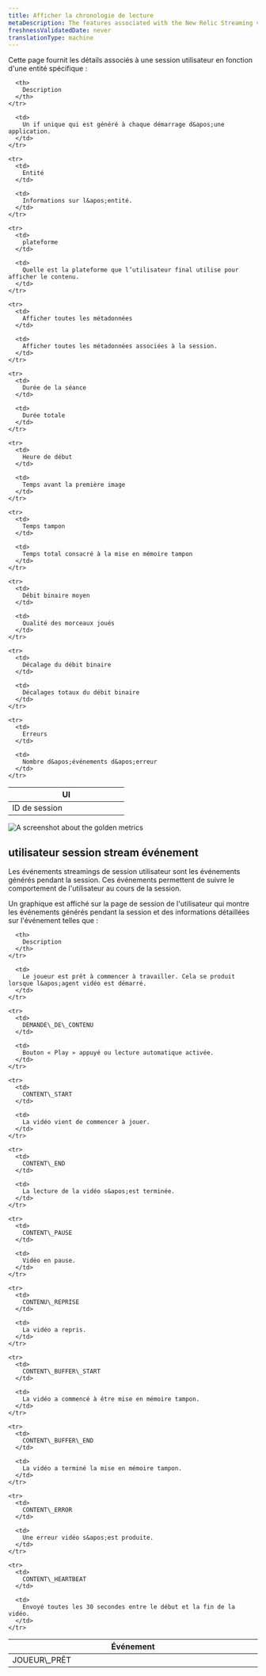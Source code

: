 ```yaml
---
title: Afficher la chronologie de lecture
metaDescription: The features associated with the New Relic Streaming video & ads.
freshnessValidatedDate: never
translationType: machine
---
```


Cette page fournit les détails associés à une session utilisateur en fonction d&apos;une entité spécifique :

<table>
  <thead>
    <tr>
      <th width="50%">
        UI
      </th>

      <th>
        Description
      </th>
    </tr>
  </thead>

  <tbody>
    <tr>
      <td>
        ID de session
      </td>

      <td>
        Un if unique qui est généré à chaque démarrage d&apos;une application.
      </td>
    </tr>

    <tr>
      <td>
        Entité
      </td>

      <td>
        Informations sur l&apos;entité.
      </td>
    </tr>

    <tr>
      <td>
        plateforme
      </td>

      <td>
        Quelle est la plateforme que l’utilisateur final utilise pour afficher le contenu.
      </td>
    </tr>

    <tr>
      <td>
        Afficher toutes les métadonnées
      </td>

      <td>
        Afficher toutes les métadonnées associées à la session.
      </td>
    </tr>

    <tr>
      <td>
        Durée de la séance
      </td>

      <td>
        Durée totale
      </td>
    </tr>

    <tr>
      <td>
        Heure de début
      </td>

      <td>
        Temps avant la première image
      </td>
    </tr>

    <tr>
      <td>
        Temps tampon
      </td>

      <td>
        Temps total consacré à la mise en mémoire tampon
      </td>
    </tr>

    <tr>
      <td>
        Débit binaire moyen
      </td>

      <td>
        Qualité des morceaux joués
      </td>
    </tr>

    <tr>
      <td>
        Décalage du débit binaire
      </td>

      <td>
        Décalages totaux du débit binaire
      </td>
    </tr>

    <tr>
      <td>
        Erreurs
      </td>

      <td>
        Nombre d&apos;événements d&apos;erreur
      </td>
    </tr>
  </tbody>
</table>

<img title="Streamng video & ads golden metrics" alt="A screenshot about the golden metrics" src="/images/sessions-id.webp" />

## utilisateur session stream événement

Les événements streamings de session utilisateur sont les événements générés pendant la session. Ces événements permettent de suivre le comportement de l&apos;utilisateur au cours de la session.

Un graphique est affiché sur la page de session de l&apos;utilisateur qui montre les événements générés pendant la session et des informations détaillées sur l&apos;événement telles que :

<table>
  <thead>
    <tr>
      <th width="25%">
        Événement
      </th>

      <th>
        Description
      </th>
    </tr>
  </thead>

  <tbody>
    <tr>
      <td>
        JOUEUR\_PRÊT
      </td>

      <td>
        Le joueur est prêt à commencer à travailler. Cela se produit lorsque l&apos;agent vidéo est démarré.
      </td>
    </tr>

    <tr>
      <td>
        DEMANDE\_DE\_CONTENU
      </td>

      <td>
        Bouton « Play » appuyé ou lecture automatique activée.
      </td>
    </tr>

    <tr>
      <td>
        CONTENT\_START
      </td>

      <td>
        La vidéo vient de commencer à jouer.
      </td>
    </tr>

    <tr>
      <td>
        CONTENT\_END
      </td>

      <td>
        La lecture de la vidéo s&apos;est terminée.
      </td>
    </tr>

    <tr>
      <td>
        CONTENT\_PAUSE
      </td>

      <td>
        Vidéo en pause.
      </td>
    </tr>

    <tr>
      <td>
        CONTENU\_REPRISE
      </td>

      <td>
        La vidéo a repris.
      </td>
    </tr>

    <tr>
      <td>
        CONTENT\_BUFFER\_START
      </td>

      <td>
        La vidéo a commencé à être mise en mémoire tampon.
      </td>
    </tr>

    <tr>
      <td>
        CONTENT\_BUFFER\_END
      </td>

      <td>
        La vidéo a terminé la mise en mémoire tampon.
      </td>
    </tr>

    <tr>
      <td>
        CONTENT\_ERROR
      </td>

      <td>
        Une erreur vidéo s&apos;est produite.
      </td>
    </tr>

    <tr>
      <td>
        CONTENT\_HEARTBEAT
      </td>

      <td>
        Envoyé toutes les 30 secondes entre le début et la fin de la vidéo.
      </td>
    </tr>
  </tbody>
</table>